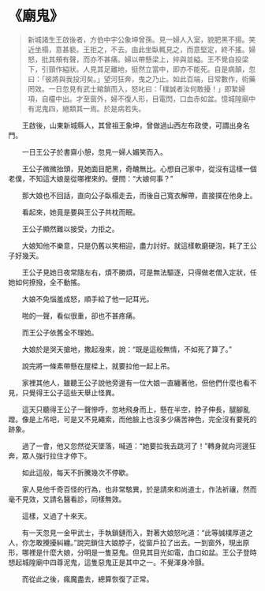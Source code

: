 # 《廟鬼》

> 新城諸生王啟後者，方伯中宇公象坤曾孫。見一婦人入室，貌肥黑不揚。笑近坐榻，意甚褻。王拒之，不去。由此坐臥輒見之，而意堅定，終不搖。婦怒，批其頰有聲，而亦不甚痛。婦以帶懸梁上，捽與並縊。王不覺自投梁下，引頸作縊狀。人見其足離地，挺然立當中，即亦不能死。自是病顛，忽曰：「彼將與我投河矣。」望河狂奔，曳之乃止。如此百端，日常數作，術藥罔效。一日忽見有武士綰鎖而入，怒叱曰：「樸誠者汝何敢擾！」即縶婦項，自欞中出。才至窗外，婦不復人形，目電閃，口血赤如盆。憶城隍廟中有泥鬼四，絕類其一焉。於是病若失。

&emsp;&emsp;王啟後，山東新城縣人，其曾祖王象坤，曾做過山西左布政使，可謂出身名門。

&emsp;&emsp;一日王公子於書齋小憩，忽見一婦人媚笑而入。

&emsp;&emsp;王公子微微抬頭，見她面目肥黑，奇醜無比。心想自己家中，從沒有這樣一個老僕，不知這大娘是從哪裡來的。便問：“大娘何事？”

&emsp;&emsp;那大娘也不回話，直向公子臥榻走去，而後自己寬衣解帶，直接撲在他身上。

&emsp;&emsp;看起來，她竟是要與王公子共枕而眠。

&emsp;&emsp;王公子顯然難以接受，力拒之。

&emsp;&emsp;大娘知他不樂意，只是仍舊以笑相迎，盡力討好。就這樣軟磨硬泡，耗了王公子好幾天。

&emsp;&emsp;王公子見她日夜常隨左右，煩不勝煩，可是無法驅逐，只得做老僧入定狀，任她如何撩撥，全不動搖。

&emsp;&emsp;大娘不免惱羞成怒，順手給了他一記耳光。

&emsp;&emsp;啪的一聲，看似很重，卻也不甚疼痛。

&emsp;&emsp;而王公子依舊全不理她。

&emsp;&emsp;大娘於是哭天搶地，撒起潑來，說：“既是這般無情，不如死了算了。”

&emsp;&emsp;說完將一條素帶懸在屋樑上，就要拉他一起上吊。

&emsp;&emsp;家裡其他人，雖聽王公子說他旁邊有一位大娘一直纏著他，但他們什麼也看不見，只覺得王公子這些天舉止怪異。

&emsp;&emsp;這天只聽得王公子一聲慘呼，忽地飛身而上，懸在半空，脖子伸長，腿腳亂蹬。像是上吊吧，可是又不見繩索，而他臉上也沒多少痛苦神色，完全沒有要死的跡象。

&emsp;&emsp;過了一會，他又忽然從天墜落，喊道：“她要拉我去跳河了！”轉身就向河邊狂奔，眾人強行拉住才停下。

&emsp;&emsp;如此這般，每天不折騰幾次不停歇。

&emsp;&emsp;家人見他千奇百怪的行為，也非常駭異，於是請來和尚道士，作法祈禳，然而毫不見效，又請名醫看診，同樣無效。

&emsp;&emsp;這樣，又過了十來天。

&emsp;&emsp;有一天忽見一金甲武士，手執鎖鏈而入，對著大娘怒叱道：“此等誠樸厚道之人，你怎敢攪擾糾纏。”說完鎖住大娘脖子，從窗戶拉了出去。一到窗外，現出原形，哪裡是什麼大娘，分明是一隻惡鬼。但見其目光如電，血口如盆。王公子登時想起城隍廟中四尊泥鬼，這隻惡鬼正是其中之一。不覺渾身冷顫。

&emsp;&emsp;而從此之後，瘋魔盡去，總算恢復了正常。
